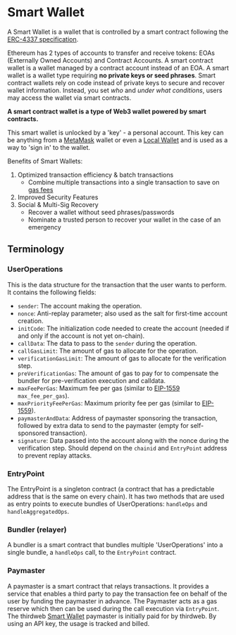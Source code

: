 # Smart Wallet

A Smart Wallet is a wallet that is controlled by a smart contract following the [ERC-4337 specification](https://eips.ethereum.org/EIPS/eip-4337).

Ethereum has 2 types of accounts to transfer and receive tokens: EOAs (Externally Owned Accounts) and Contract Accounts. A smart contract wallet is a wallet managed by a contract account
instead of an EOA. A smart wallet is a wallet type requiring **no private keys or seed phrases**.
Smart contract wallets rely on code instead of private keys to secure and recover wallet information.
Instead, you set _who_ and _under what conditions_, users may access the wallet via smart contracts.

**A smart contract wallet is a type of Web3 wallet powered by smart contracts.**

This smart wallet is unlocked by a 'key' - a personal account. This key can be anything from a [MetaMask](/references/wallets/v2/MetaMaskWallet) wallet or even a [Local Wallet](/references/wallets/v2/LocalWallet) and is used as a way to 'sign in' to the wallet.

Benefits of Smart Wallets:

1. Optimized transaction efficiency & batch transactions
   - Combine multiple transactions into a single transaction to save on [gas fees](/glossary/gas)
2. Improved Security Features
3. Social & Multi-Sig Recovery
   - Recover a wallet without seed phrases/passwords
   - Nominate a trusted person to recover your wallet in the case of an emergency

## Terminology

### UserOperations

This is the data structure for the transaction that the user wants to perform. It contains the following fields:

- `sender`: The account making the operation.
- `nonce`: Anti-replay parameter; also used as the salt for first-time account creation.
- `initCode`: The initialization code needed to create the account (needed if and only if the account is not yet on-chain).
- `callData`: The data to pass to the `sender` during the operation.
- `callGasLimit`: The amount of gas to allocate for the operation.
- `verificationGasLimit`: The amount of gas to allocate for the verification step.
- `preVerificationGas`: The amount of gas to pay for to compensate the bundler for pre-verification execution and calldata.
- `maxFeePerGas`: Maximum fee per gas (similar to [EIP-1559](https://eips.ethereum.org/EIPS/eip-1559) `max_fee_per_gas`).
- `maxPriorityFeePerGas`: Maximum priority fee per gas (similar to [EIP-1559](https://eips.ethereum.org/EIPS/eip-1559)).
- `paymasterAndData`: Address of paymaster sponsoring the transaction, followed by extra data to send to the paymaster (empty for self-sponsored transaction).
- `signature`: Data passed into the account along with the nonce during the verification step. Should depend on the `chainid` and `EntryPoint` address to prevent replay attacks.

### EntryPoint

The EntryPoint is a singleton contract (a contract that has a predictable address that is the same on every chain).
It has two methods that are used as entry points to execute bundles of UserOperations: `handleOps` and `handleAggregatedOps`.

### Bundler (relayer)

A bundler is a smart contract that bundles multiple 'UserOperations' into a single bundle, a `handleOps` call, to the `EntryPoint` contract.

### Paymaster

A paymaster is a smart contract that relays transactions. It provides a service that enables a third party to pay
the transaction fee on behalf of the user by funding the paymaster in advance. The Paymaster acts as a gas reserve which then
can be used during the call execution via `EntryPoint`. The thirdweb [Smart Wallet](/wallet/smart-wallet) paymaster is initially paid for by thirdweb. By using an API key,
the usage is tracked and billed.
